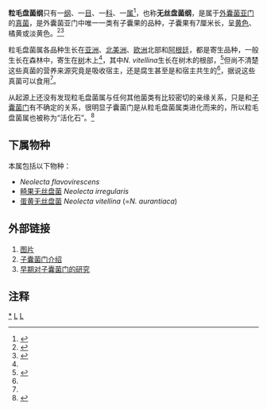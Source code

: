 {{Automatic taxobox
| taxon = Neolecta
| authority = Speg. 1881
| name = 粒毛盘菌属/无丝盘菌属
| image = Neolecta irregularis 76559.jpg
| image_caption = ''Neolecta irregularis''
| classis_authority = O.E. Erikss. & Winka 1997<ref>{{cite journal | author = Eriksson, O.E. & K. Winka | year = 1997 | title = Supraordinal taxa of ''Ascomycota'' | journal = Myconet | volume = 1 | pages = 1–16}}</ref>
| grandparent_authority = Landvik, O.E. Erikss, Gargas & P. Gustaffs. 1993<ref>{{cite journal | author= Landvik, S., ''et al.''|year=1993|title=Relationships of the genus ''Neolecta'' (''Neolectales'' ordo nov., ''Ascomycotina'') inferred from 18S rDNA sequences |journal=Syst. Ascom. |volume=11 |pages=114|||}}</ref>
| parent_authority = Redhead, 1977<ref name=Redhead_1977>{{cite journal |author=Redhead SA |title=The genus ''Neolecta'' (Neolectaceae fam. nov., Lecanorales, Ascomycetes) in Canada |journal=Canad J Bot | volume=55 |pages=301–306 |year=1977}}</ref>
| subdivision_ranks = [[种|种]]
| subdivision = 见正文
}}

'''粒毛盘菌纲'''只有一[[纲|纲]]、一[[目|目]]、一[[科|科]]、一[[属|属]]<ref name=Lutzoni_2004>{{cite journal | author=Lutzoni et al | title= Assembling the fungal tree of life: progress, classification, and evolution of subcellular traits  | journal=Amer J Bot | year=2004 | pages=1446–1480 | volume=91 | doi= 10.3732/ajb.91.10.1446 }}</ref>，也称'''无丝盘菌纲'''，是属于[[外囊菌亚门|外囊菌亚门]]的[[真菌|真菌]]，是外囊菌亚门中唯一一类有子囊果的品种，子囊果有7厘米长，呈[[黄色|黄色]]、橘黄或淡黄色。<ref name=Redhead_1977>{{cite journal |author=Redhead SA |title=The genus ''Neolecta'' (Neolectaceae fam. nov., Lecanorales, Ascomycetes) in Canada |journal=Canad J Bot | volume=55 |pages=301–306 |year=1977}}</ref><ref name=Landvik_2003>{{cite journal |author=Landvik S, Schumacher TK, Eriksson OE, Moss ST |title= Morphology and ultrastructure of ''Neolecta'' species |journal=Mycol Res |volume=107 |issue=9 |pages=1021–1031 |year=2003 |doi= 10.1017/S0953756203008219}}</ref>

粒毛盘菌属各品种生长在[[亚洲|亚洲]]、[[北美洲|北美洲]]、[[欧洲|欧洲]]北部和[[阿根廷|阿根廷]]，都是寄生品种，一般生长在森林中，寄生在[[树|树]]木上<ref name=Landvik_2003 />，其中''N. vitellina''生长在树木的根部，<ref name=Redhead_1979>{{cite journal |author=Redhead SA |title=Mycological observations: 1, on ''Cristulariella''; 2, on ''Valdensinia''; 3, on ''Neolecta'' |journal=Mycologia |volume=71 |issue=6 |pages=1248–1253 |year=1979 |doi=10.2307/3759112}}</ref>但尚不清楚这些真菌的营养来源究竟是吸收宿主，还是腐生甚至是和宿主共生的<ref name=Landvik_2003 />，据说这些真菌可以食用<ref name=Redhead_1977 />。 

从起源上还没有发现粒毛盘菌属与任何其他菌类有比较密切的亲缘关系，只是和[[子囊菌门|子囊菌门]]有不确定的关系，很明显子囊菌门是从粒毛盘菌属类进化而来的，所以粒毛盘菌属也被称为“活化石”。<ref name=Landvik_2001>{{cite journal |author=Landvik S, Eriksson E, Berbee ML |title=''Neolecta''—a fungal dinosaur? Evidence from β-tubulin amino acid sequences  |journal=Mycologia |volume=93 |issue=6 |pages=1151–1163 |year=2001 |doi=10.2307/3761675}}</ref> 

==下属物种==
本属包括以下物种：
* ''Neolecta flavovirescens''
* [[畸果无丝盘菌|畸果无丝盘菌]] ''Neolecta irregularis'' 
* [[蛋黄无丝盘菌|蛋黄无丝盘菌]] ''Neolecta vitellina'' (=''N. aurantiaca'') 

== 外部链接 ==

# [https://web.archive.org/web/20070210202147/http://www.uoguelph.ca/~gbarron/SAC%20FUNGI/neolecta.htm 图片]
# [https://web.archive.org/web/20070528210935/http://www.palaeos.com/Fungi/Ascomycota/Ascomycota.html 子囊菌门介绍]
# [https://web.archive.org/web/20051219145011/http://ocid.nacse.org/classroom/fungi/bot461/lectures/Lecture%2014.ppt 早期对子囊菌门的研究]

== 注释 ==
{{Reflist}}

{{Taxonbar}}
[[Category:粒毛盘菌纲|*]]
[[Category:外囊菌亞門|L]]
[[Category:1881年描述的分类群|L]]
